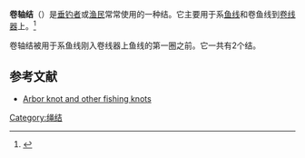 {{Knot-details
| name=卷轴结
| image= Arbor knot diagram.png
| names= 
| type= 结
| strength= 
| origin= 
| related= 
| releasing= 
| uses= [[捕鱼|捕鱼]]
| caveat= 
| abok_number= #1114
}}

'''卷轴结'''（{{lang-en|'''Arbor knot'''}}）是[[钓鱼|垂钓者]]或[[渔民|渔民]]常常使用的一种结。它主要用于系[[钓线|鱼线]]和卷鱼线到[[卷线器|卷线器]]上。<ref>{{citebook|title=Fishing Basics: The Complete Illustrated Guide|url=https://archive.org/details/fishingbasics00kuga|author=Gene Kugach|year=1993|publisher=Stackpole Books|isbn=0-8117-3001-8}}</ref>

卷轴结被用于系鱼线刚入卷线器上鱼线的第一圈之前。它一共有2个结。

==参考文献==
{{reflist}}
* [https://web.archive.org/web/20080829044215/http://www.fishing-knots.com.au/ Arbor knot and other fishing knots]

{{DEFAULTSORT:Arbor knot}}
[[Category:绳结|Category:绳结]]